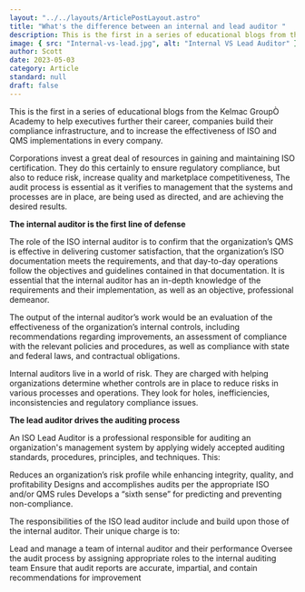 ```yaml
---
layout: "../../layouts/ArticlePostLayout.astro"
title: "What's the difference between an internal and lead auditor "
description: This is the first in a series of educational blogs from the Kelmac GroupÒ Academy to help executives further their career, companies build their compliance infrastructure, and to increase the effectiveness of ISO and QMS implementations in every company. 
image: { src: "Internal-vs-lead.jpg", alt: "Internal VS Lead Auditor" }
author: Scott 
date: 2023-05-03
category: Article
standard: null
draft: false
---
```

This is the first in a series of educational blogs from the Kelmac GroupÒ Academy to help executives further their career, companies build their compliance infrastructure, and to increase the effectiveness of ISO and QMS implementations in every company. 

Corporations invest a great deal of resources in gaining and maintaining ISO certification.  They do this certainly to ensure regulatory compliance, but also to reduce risk, increase quality and marketplace competitiveness, The audit process is essential as it verifies to management that the systems and processes are in place, are being used as directed, and are achieving the desired results. 

**The internal auditor is the first line of defense**

The role of the ISO internal auditor is to confirm that the organization’s QMS is effective in delivering customer satisfaction, that the organization’s ISO documentation meets the requirements, and that day-to-day operations follow the objectives and guidelines contained in that documentation. It is essential that the internal auditor has an in-depth knowledge of the requirements and their implementation, as well as an objective, professional demeanor. 

The output of the internal auditor’s work would be an evaluation of the effectiveness of the organization’s internal controls, including recommendations regarding improvements, an assessment of compliance with the relevant policies and procedures, as well as compliance with state and federal laws, and contractual obligations. 

Internal auditors live in a world of risk. They are charged with helping organizations determine whether controls are in place to reduce risks in various processes and operations. They look for holes, inefficiencies, inconsistencies and regulatory compliance issues. 

**The lead auditor drives the auditing process**

An ISO Lead Auditor is a professional responsible for auditing an organization's management system by applying widely accepted auditing standards, procedures, principles, and techniques. This: 

Reduces an organization’s risk profile while enhancing integrity, quality, and profitability 
Designs and accomplishes audits per the appropriate ISO and/or QMS rules 
Develops a “sixth sense” for predicting and preventing non-compliance. 

The responsibilities of the ISO lead auditor include and build upon those of the internal auditor. Their unique charge is to: 

Lead and manage a team of internal auditor and their performance 
Oversee the audit process by assigning appropriate roles to the internal auditing team 
Ensure that audit reports are accurate, impartial, and contain recommendations for improvement 